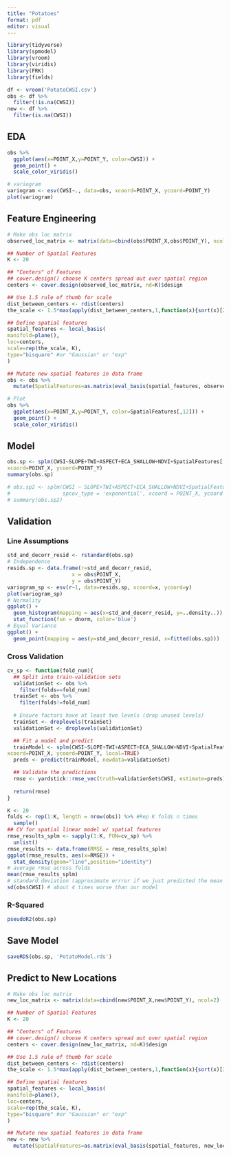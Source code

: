 ```yaml
---
title: "Potatoes"
format: pdf
editor: visual
---
```


```r
library(tidyverse)
library(spmodel)
library(vroom)
library(viridis)
library(FRK)
library(fields)

df <- vroom('PotatoCWSI.csv')
obs <- df %>%
  filter(!is.na(CWSI))
new <- df %>%
  filter(is.na(CWSI))
```

## EDA

```r
obs %>%
  ggplot(aes(x=POINT_X,y=POINT_Y, color=CWSI)) +
  geom_point() +
  scale_color_viridis()
```

```r
# variogram
variogram <- esv(CWSI~., data=obs, xcoord=POINT_X, ycoord=POINT_Y)
plot(variogram)
```

## Feature Engineering

```r
# Make obs loc matrix
observed_loc_matrix <- matrix(data=cbind(obs$POINT_X,obs$POINT_Y), ncol=2)

## Number of Spatial Features
K <- 20

## "Centers" of Features
## cover.design() choose K centers spread out over spatial region
centers <- cover.design(observed_loc_matrix, nd=K)$design

## Use 1.5 rule of thumb for scale
dist_between_centers <- rdist(centers)
the_scale <- 1.5*max(apply(dist_between_centers,1,function(x){sort(x)[2]}))

## Define spatial features
spatial_features <- local_basis(
manifold=plane(),
loc=centers,
scale=rep(the_scale, K),
type="bisquare" #or "Gaussian" or "exp"
)

## Mutate new spatial features in data frame
obs <- obs %>%
  mutate(SpatialFeatures=as.matrix(eval_basis(spatial_features, observed_loc_matrix)))
```

```r
# Plot
obs %>%
  ggplot(aes(x=POINT_X,y=POINT_Y, color=SpatialFeatures[,12])) +
  geom_point() +
  scale_color_viridis()
```

## Model

```r
obs.sp <- splm(CWSI~SLOPE+TWI+ASPECT+ECA_SHALLOW+NDVI+SpatialFeatures[,1]+SpatialFeatures[,2]+SpatialFeatures[,3]+SpatialFeatures[,4]+SpatialFeatures[,5]+SpatialFeatures[,6]+SpatialFeatures[,7]+SpatialFeatures[,8]+SpatialFeatures[,9]+SpatialFeatures[,10]+SpatialFeatures[,11]+SpatialFeatures[,12]+SpatialFeatures[,13]+SpatialFeatures[,14]+SpatialFeatures[,15]+SpatialFeatures[,16]+SpatialFeatures[,17]+SpatialFeatures[,18]+SpatialFeatures[,19]+SpatialFeatures[,20], data=obs, spcov_type="exponential",
xcoord=POINT_X, ycoord=POINT_Y)
summary(obs.sp)

# obs.sp2 <- splm(CWSI ~ SLOPE+TWI+ASPECT+ECA_SHALLOW+NDVI+SpatialFeatures, data = obs,
#                 spcov_type = 'exponential', xcoord = POINT_X, ycoord = POINT_Y)
# summary(obs.sp2)
```

## Validation

### Line Assumptions

```r
std_and_decorr_resid <- rstandard(obs.sp)
# Independence
resids.sp <- data.frame(r=std_and_decorr_resid,
                     x = obs$POINT_X,
                     y = obs$POINT_Y)
variogram_sp <- esv(r~1, data=resids.sp, xcoord=x, ycoord=y)
plot(variogram_sp)
# Normality
ggplot() +
  geom_histogram(mapping = aes(x=std_and_decorr_resid, y=..density..)) +
  stat_function(fun = dnorm, color='blue')
# Equal Variance
ggplot() +
  geom_point(mapping = aes(y=std_and_decorr_resid, x=fitted(obs.sp)))
```

### Cross Validation

```r
cv_sp <- function(fold_num){
  ## Split into train-validation sets
  validationSet <- obs %>%
    filter(folds==fold_num)
  trainSet <- obs %>%
    filter(folds!=fold_num)
  
  # Ensure factors have at least two levels (drop unused levels)
  trainSet <- droplevels(trainSet)
  validationSet <- droplevels(validationSet)

  ## Fit a model and predict
  trainModel <- splm(CWSI~SLOPE+TWI+ASPECT+ECA_SHALLOW+NDVI+SpatialFeatures[,1]+SpatialFeatures[,2]+SpatialFeatures[,3]+SpatialFeatures[,4]+SpatialFeatures[,5]+SpatialFeatures[,6]+SpatialFeatures[,7]+SpatialFeatures[,8]+SpatialFeatures[,9]+SpatialFeatures[,10]+SpatialFeatures[,11]+SpatialFeatures[,12]+SpatialFeatures[,13]+SpatialFeatures[,14]+SpatialFeatures[,15]+SpatialFeatures[,16]+SpatialFeatures[,17]+SpatialFeatures[,18]+SpatialFeatures[,19]+SpatialFeatures[,20], data=obs, spcov_type="exponential",
xcoord=POINT_X, ycoord=POINT_Y, local=TRUE)
  preds <- predict(trainModel, newdata=validationSet)

  ## Validate the predictions
  rmse <- yardstick::rmse_vec(truth=validationSet$CWSI, estimate=preds)
  
  return(rmse)
}

K <- 20
folds <- rep(1:K, length = nrow(obs)) %>% #Rep K folds n times
  sample()
## CV for spatial linear model w/ spatial features
rmse_results_splm <- sapply(1:K, FUN=cv_sp) %>%
  unlist()
rmse_results <- data.frame(RMSE = rmse_results_splm)
ggplot(rmse_results, aes(x=RMSE)) +
  stat_density(geom="line",position="identity")
# average rmse across folds
mean(rmse_results_splm)
# standard deviation (approximate errror if we just predicted the mean for everything)
sd(obs$CWSI) # about 4 times worse than our model
```

### R-Squared

```r
pseudoR2(obs.sp)
```

## Save Model

```r
saveRDS(obs.sp, 'PotatoModel.rds')
```

## 

## Predict to New Locations

```r
# Make obs loc matrix
new_loc_matrix <- matrix(data=cbind(new$POINT_X,new$POINT_Y), ncol=2)

## Number of Spatial Features
K <- 20

## "Centers" of Features
## cover.design() choose K centers spread out over spatial region
centers <- cover.design(new_loc_matrix, nd=K)$design

## Use 1.5 rule of thumb for scale
dist_between_centers <- rdist(centers)
the_scale <- 1.5*max(apply(dist_between_centers,1,function(x){sort(x)[2]}))

## Define spatial features
spatial_features <- local_basis(
manifold=plane(),
loc=centers,
scale=rep(the_scale, K),
type="bisquare" #or "Gaussian" or "exp"
)

## Mutate new spatial features in data frame
new <- new %>%
  mutate(SpatialFeatures=as.matrix(eval_basis(spatial_features, new_loc_matrix)))
```

```r

```
